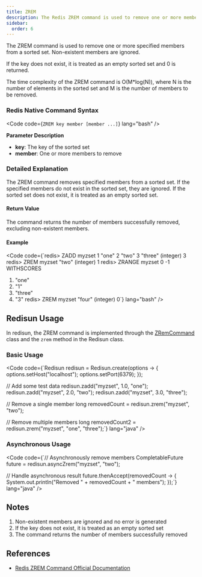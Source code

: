 ```yaml
---
title: ZREM
description: The Redis ZREM command is used to remove one or more members from a sorted set.
sidebar:
  order: 6
---
```



The ZREM command is used to remove one or more specified members from a sorted set. Non-existent members are ignored.

If the key does not exist, it is treated as an empty sorted set and 0 is returned.

The time complexity of the ZREM command is O(M*log(N)), where N is the number of elements in the sorted set and M is the number of members to be removed.

### Redis Native Command Syntax

<Code code={`ZREM key member [member ...]`} lang="bash" />

**Parameter Description**

- **key**: The key of the sorted set
- **member**: One or more members to remove

### Detailed Explanation

The ZREM command removes specified members from a sorted set. If the specified members do not exist in the sorted set, they are ignored. If the sorted set does not exist, it is treated as an empty sorted set.

#### Return Value

The command returns the number of members successfully removed, excluding non-existent members.

#### Example

<Code code={`redis> ZADD myzset 1 "one" 2 "two" 3 "three"
(integer) 3
redis> ZREM myzset "two"
(integer) 1
redis> ZRANGE myzset 0 -1 WITHSCORES
1) "one"
2) "1"
3) "three"
4) "3"
redis> ZREM myzset "four"
(integer) 0`} lang="bash" />

## Redisun Usage

In redisun, the ZREM command is implemented through the [ZRemCommand](https://github.com/smartboot/redisun/blob/master/src/main/java/tech/smartboot/redisun/cmd/ZRemCommand.java) class and the `zrem` method in the Redisun class.

### Basic Usage

<Code code={`Redisun redisun = Redisun.create(options -> {
    options.setHost("localhost");
    options.setPort(6379);
});

// Add some test data
redisun.zadd("myzset", 1.0, "one");
redisun.zadd("myzset", 2.0, "two");
redisun.zadd("myzset", 3.0, "three");

// Remove a single member
long removedCount = redisun.zrem("myzset", "two");

// Remove multiple members
long removedCount2 = redisun.zrem("myzset", "one", "three");`} lang="java" />

### Asynchronous Usage

<Code code={`// Asynchronously remove members
CompletableFuture<Long> future = redisun.asyncZrem("myzset", "two");

// Handle asynchronous result
future.thenAccept(removedCount -> {
    System.out.println("Removed " + removedCount + " members");
});`} lang="java" />

## Notes

1. Non-existent members are ignored and no error is generated
2. If the key does not exist, it is treated as an empty sorted set
3. The command returns the number of members successfully removed

## References

- [Redis ZREM Command Official Documentation](https://redis.io/docs/latest/commands/zrem/)